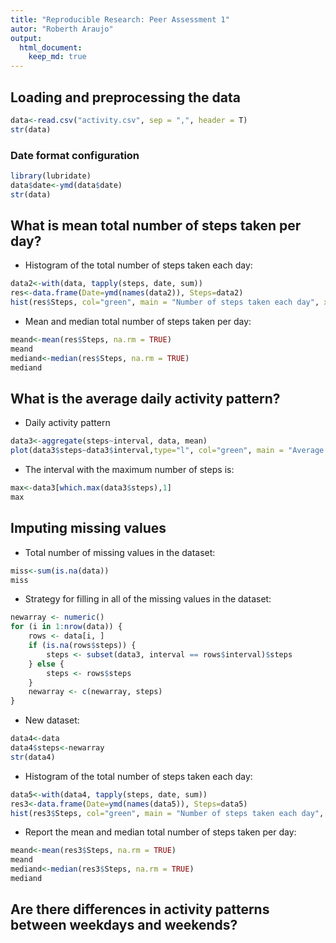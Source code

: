 ```yaml
---
title: "Reproducible Research: Peer Assessment 1"
autor: "Roberth Araujo"
output: 
  html_document:
    keep_md: true
---
```



## Loading and preprocessing the data
```r
data<-read.csv("activity.csv", sep = ",", header = T)
str(data)
```
### Date format configuration
```r
library(lubridate)
data$date<-ymd(data$date)
str(data)
```
## What is mean total number of steps taken per day?
- Histogram of the total number of steps taken each day:
```r
data2<-with(data, tapply(steps, date, sum))
res<-data.frame(Date=ymd(names(data2)), Steps=data2)
hist(res$Steps, col="green", main = "Number of steps taken each day", xlab= "Steps")
```


- Mean and median total number of steps taken per day:
```r
meand<-mean(res$Steps, na.rm = TRUE)
meand
mediand<-median(res$Steps, na.rm = TRUE)
mediand
```

## What is the average daily activity pattern?
- Daily activity pattern
```r
data3<-aggregate(steps~interval, data, mean)
plot(data3$steps~data3$interval,type="l", col="green", main = "Average daily activity pattern", xlab= "Interval", ylab = "Number of steps")
```


- The interval with the maximum number of steps is:
```r
max<-data3[which.max(data3$steps),1]
max
```

## Imputing missing values

- Total number of missing values in the dataset:
```r
miss<-sum(is.na(data))
miss
```


- Strategy for filling in all of the missing values in the dataset:
```r
newarray <- numeric()
for (i in 1:nrow(data)) {
    rows <- data[i, ]
    if (is.na(rows$steps)) {
        steps <- subset(data3, interval == rows$interval)$steps
    } else {
        steps <- rows$steps
    }
    newarray <- c(newarray, steps)
}
```


- New dataset:
```r
data4<-data
data4$steps<-newarray
str(data4)
```


- Histogram of the total number of steps taken each day:

```r
data5<-with(data4, tapply(steps, date, sum))
res3<-data.frame(Date=ymd(names(data5)), Steps=data5)
hist(res3$Steps, col="green", main = "Number of steps taken each day", xlab= "Steps")
```


- Report the mean and median total number of steps taken per day:
```r
meand<-mean(res3$Steps, na.rm = TRUE)
meand
mediand<-median(res3$Steps, na.rm = TRUE)
mediand
```

## Are there differences in activity patterns between weekdays and weekends?
